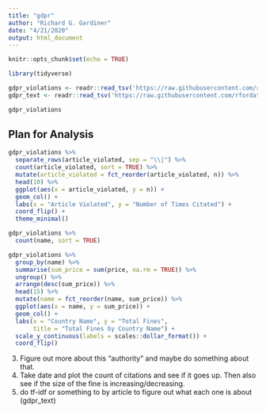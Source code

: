 ```yaml
---
title: "gdpr"
author: "Richard G. Gardiner"
date: "4/21/2020"
output: html_document
---
```


```r
knitr::opts_chunk$set(echo = TRUE)
```

```r
library(tidyverse)

gdpr_violations <- readr::read_tsv('https://raw.githubusercontent.com/rfordatascience/tidytuesday/master/data/2020/2020-04-21/gdpr_violations.tsv')
gdpr_text <- readr::read_tsv('https://raw.githubusercontent.com/rfordatascience/tidytuesday/master/data/2020/2020-04-21/gdpr_text.tsv')
```

```r
gdpr_violations
```

## Plan for Analysis

```r
gdpr_violations %>%
  separate_rows(article_violated, sep = "\\|") %>%
  count(article_violated, sort = TRUE) %>%
  mutate(article_violated = fct_reorder(article_violated, n)) %>%
  head(10) %>%
  ggplot(aes(x = article_violated, y = n)) +
  geom_col() +
  labs(x = "Article Violated", y = "Number of Times Citated") +
  coord_flip() +
  theme_minimal() 
```

```r
gdpr_violations %>%
  count(name, sort = TRUE)
```

```r
gdpr_violations %>%
  group_by(name) %>%
  summarise(sum_price = sum(price, na.rm = TRUE)) %>%
  ungroup() %>%
  arrange(desc(sum_price)) %>%
  head(15) %>%
  mutate(name = fct_reorder(name, sum_price)) %>%
  ggplot(aes(x = name, y = sum_price)) +
  geom_col() +
  labs(x = "Country Name", y = "Total Fines",
       title = "Total Fines by Country Name") +
  scale_y_continuous(labels = scales::dollar_format()) +
  coord_flip()
```

3. Figure out more about this "authority" and maybe do something about that.
4. Take date and plot the count of citations and see if it goes up. Then also see if the size of the fine is increasing/decreasing.
5. do tf-idf or something to by article to figure out what each one is about (gdpr_text)
